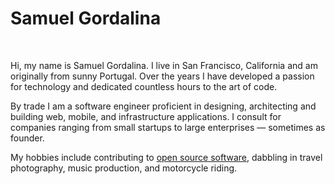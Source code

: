 <SEO />

# Samuel Gordalina

<br />

Hi, my name is Samuel Gordalina. I live in San Francisco, California and am originally from sunny Portugal. Over the years I have developed a passion for technology and dedicated countless hours to the art of code.

By trade I am a software engineer proficient in designing, architecting and building web, mobile, and infrastructure applications. I consult for companies ranging from small startups to large enterprises &mdash; sometimes as founder.

My hobbies include contributing to <a href="https://github.com/gordalina">open source software</a>, dabbling in travel <Link to="/photography">photography</Link>, <Link to="/music">music production</Link>, and motorcycle riding.
